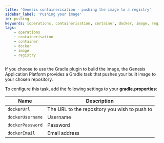 ```yaml
---
title: 'Genesis containerisation - pushing the image to a registry'
sidebar_label: 'Pushing your image'
id: pushing
keywords: [operations, containerisation, container, docker, image, registry]
tags:
    - operations
    - containerisation
    - container
    - docker
    - image
    - registry
---
```


If you choose to use the Gradle plugin to build the image, the Genesis Application Platform provides a Gradle task that pushes your built image to your chosen repository.

To configure this task, add the following settings to your **gradle.properties**:

| Name | Description |
| --- | --- |
| `dockerUrl` | The URL to the repository you wish to push to |
| `dockerUsername` | Username |
| `dockerPassword` | Password |
| `dockerEmail` | Email address |

